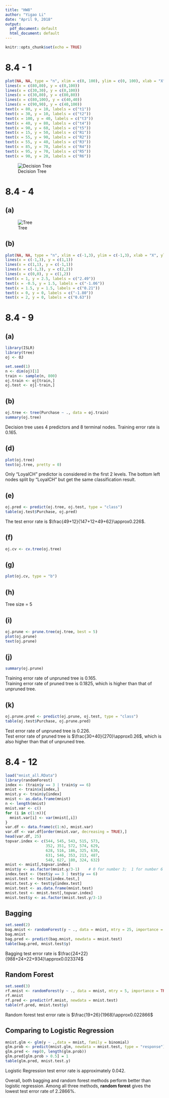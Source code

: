 ```yaml
---
title: "HW8"
author: "Yigao Li"
date: "April 9, 2018"
output:
  pdf_document: default
  html_document: default
---
```


```r
knitr::opts_chunk$set(echo = TRUE)
```

# 8.4 - 1

```r
plot(NA, NA, type = "n", xlim = c(0, 100), ylim = c(0, 100), xlab = "X", ylab = "Y")
lines(x = c(80,80), y = c(0,100))
lines(x = c(30,30), y = c(0,100))
lines(x = c(30,80), y = c(80,80))
lines(x = c(80,100), y = c(40,40))
lines(x = c(90,90), y = c(40,100))
text(x = 80, y = 10, labels = c("t1"))
text(x = 30, y = 10, labels = c("t2"))
text(x = 100, y = 40, labels = c("t3"))
text(x = 40, y = 80, labels = c("t4"))
text(x = 90, y = 60, labels = c("t5"))
text(x = 15, y = 50, labels = c("R1"))
text(x = 55, y = 90, labels = c("R2"))
text(x = 55, y = 40, labels = c("R3"))
text(x = 85, y = 70, labels = c("R4"))
text(x = 95, y = 70, labels = c("R5"))
text(x = 90, y = 20, labels = c("R6"))
```

![Decision Tree](D:/Courses/ANLY 512/hw8-1.png)

# 8.4 - 4

## (a)

![Tree](D:/Courses/ANLY 512/hw8-4-a.png)

## (b)

```r
plot(NA, NA, type = "n", xlim = c(-1,3), ylim = c(-1,3), xlab = "X", ylab = "Y")
lines(x = c(-1,3), y = c(1,1))
lines(x = c(1,1), y = c(-1,1))
lines(x = c(-1,3), y = c(2,2))
lines(x = c(0,0), y = c(1,2))
text(x = 1, y = 2.5, labels = c("2.49"))
text(x = -0.5, y = 1.5, labels = c("-1.06"))
text(x = 1.5, y = 1.5, labels = c("0.21"))
text(x = 0, y = 0, labels = c("-1.80"))
text(x = 2, y = 0, labels = c("0.63"))
```

# 8.4 - 9

## (a)

```r
library(ISLR)
library(tree)
oj <- OJ
```

```r
set.seed(1)
n <- dim(oj)[1]
train <- sample(n, 800)
oj.train <- oj[train,]
oj.test <- oj[-train,]
```

## (b)

```r
oj.tree <- tree(Purchase ~ ., data = oj.train)
summary(oj.tree)
```

Decision tree uses 4 predictors and 8 terminal nodes. Training error rate is $0.165$. 

## (d)

```r
plot(oj.tree)
text(oj.tree, pretty = 0)
```

Only "LoyalCH" predictor is considered in the first 2 levels. The bottom left nodes split by "LoyalCH" but get the same classification result.

## (e)

```r
oj.pred <- predict(oj.tree, oj.test, type = "class")
table(oj.test$Purchase, oj.pred)
```

The test error rate is $\frac{49+12}{147+12+49+62}\approx0.226$.

## (f)

```r
oj.cv <- cv.tree(oj.tree)
```

## (g)

```r
plot(oj.cv, type = "b")
```

## (h)

Tree size = 5

## (i)

```r
oj.prune <- prune.tree(oj.tree, best = 5)
plot(oj.prune)
text(oj.prune)
```

## (j)

```r
summary(oj.prune)
```

Training error rate of unpruned tree is $0.165$.  
Training error rate of pruned tree is $0.1825$, which is higher than that of unpruned tree.

## (k)

```r
oj.prune.pred <- predict(oj.prune, oj.test, type = "class")
table(oj.test$Purchase, oj.prune.pred)
```

Test error rate of unpruned tree is $0.226$.  
Test error rate of pruned tree is $\frac{30+40}{270}\approx0.26$, which is also higher than that of unpruned tree.

# 8.4 - 12

```r
load("mnist_all.RData")
library(randomForest)
index <- (train$y == 3 | train$y == 6)
mnist <- train$x[index,]
mnist.y <- train$y[index]
mnist <- as.data.frame(mnist)
n <- length(mnist)
mnist.var <- c()
for (i in c(1:n)){
  mnist.var[i] <- var(mnist[,i])
}
var.df <- data.frame(c(1:n), mnist.var)
var.df <- var.df[order(mnist.var, decreasing = TRUE),]
head(var.df, 25)
topvar.index <- c(544, 545, 543, 515, 573,
                  352, 351, 572, 574, 629,
                  628, 516, 186, 325, 630,
                  631, 546, 353, 213, 487,
                  548, 627, 180, 324, 632)
mnist <- mnist[,topvar.index]
mnist$y <- as.factor(mnist.y/3-1)    # 0 for number 3;  1 for number 6
index.test <- (test$y == 3 | test$y == 6)
mnist.test <- test$x[index.test,]
mnist.test.y <- test$y[index.test]
mnist.test <- as.data.frame(mnist.test)
mnist.test <- mnist.test[,topvar.index]
mnist.test$y <- as.factor(mnist.test.y/3-1)
```

## Bagging

```r
set.seed(2)
bag.mnist <- randomForest(y ~ ., data = mnist, mtry = 25, importance = TRUE)
bag.mnist
bag.pred <- predict(bag.mnist, newdata = mnist.test)
table(bag.pred, mnist.test$y)
```

Bagging test error rate is $\frac{24+22}{988+24+22+934}\approx0.023374$

## Random Forest

```r
set.seed(3)
rf.mnist <- randomForest(y ~ ., data = mnist, mtry = 5, importance = TRUE)
rf.mnist
rf.pred <- predict(rf.mnist, newdata = mnist.test)
table(rf.pred, mnist.test$y)
```

Random forest test error rate is $\frac{19+26}{1968}\approx0.022866$

## Comparing to Logistic Regression

```r
mnist.glm <- glm(y ~ .,data = mnist, family = binomial)
glm.prob <- predict(mnist.glm, newdata = mnist.test, type = "response")
glm.pred <- rep(0, length(glm.prob))
glm.pred[glm.prob > 0.5] = 1
table(glm.pred, mnist.test.y)
```

Logistic Regression test error rate is approximately $0.042$.

Overall, both bagging and random forest methods perform better than logistic regression. Among all three methods, **random forest** gives the lowest test error rate of $2.2866\%$.